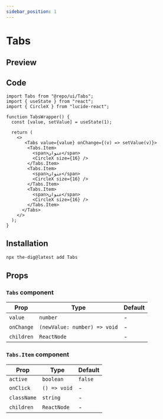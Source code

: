```yaml
---
sidebar_position: 1
---
```


# Tabs

## Preview


<Container className="flex flex-col gap-4">
  <TabsWrapper />
</Container>

## Code

```tsx
import Tabs from "@repo/ui/Tabs";
import { useState } from "react";
import { CircleX } from "lucide-react";

function TabsWrapper() {
  const [value, setValue] = useState(1);

  return (
    <>
       <Tabs value={value} onChange={(v) => setValue(v)}>
        <Tabs.Item>
          <span>عنوان</span>
          <CircleX size={16} />
        </Tabs.Item>
        <Tabs.Item>
          <span>عنوان</span>
          <CircleX size={16} />
        </Tabs.Item>
        <Tabs.Item>
          <span>عنوان</span>
          <CircleX size={16} />
        </Tabs.Item>
      </Tabs>
    </>
  );
}
````

## Installation

```bash
npx the-dig@latest add Tabs
```

## Props

### `Tabs` component

| Prop       | Type                         | Default |
| ---------- | ---------------------------- | ------- |
| `value`    | `number`                     | -       |
| `onChange` | `(newValue: number) => void` | -       |
| `children` | `ReactNode`                  | -       |

### `Tabs.Item` component

| Prop        | Type         | Default |
| ----------- | ------------ | ------- |
| `active`    | `boolean`    | `false` |
| `onClick`   | `() => void` | -       |
| `className` | `string`     | -       |
| `children`  | `ReactNode`  | -       |
